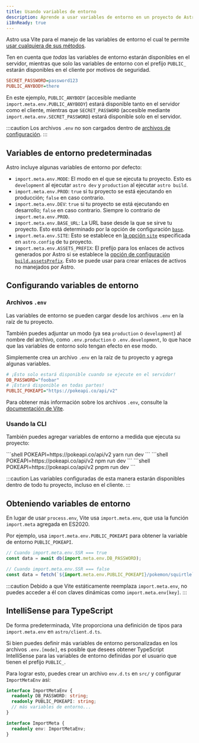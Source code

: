 ```yaml
---
title: Usando variables de entorno
description: Aprende a usar variables de entorno en un proyecto de Astro.
i18nReady: true
---
```



Astro usa Vite para el manejo de las variables de entorno el cual te permite [usar cualquiera de sus métodos](https://vitejs.dev/guide/env-and-mode.html).

Ten en cuenta que _todas_ las variables de entorno estarán disponibles en el servidor, mientras que solo las variables de entorno con el prefijo `PUBLIC_` estarán disponibles en el cliente por motivos de seguridad.

```ini title=".env"
SECRET_PASSWORD=password123
PUBLIC_ANYBODY=there
```

En este ejemplo, `PUBLIC_ANYBODY` (accesible mediante `import.meta.env.PUBLIC_ANYBODY`) estará disponible tanto en el servidor como el cliente, mientras que `SECRET_PASSWORD` (accesible mediante `import.meta.env.SECRET_PASSWORD`) estará disponible solo en el servidor.

:::caution
Los archivos `.env` no son cargados dentro de [archivos de configuración](/es/guides/configuring-astro/#variables-de-entorno).
:::

## Variables de entorno predeterminadas

Astro incluye algunas variables de entorno por defecto:

- `import.meta.env.MODE`: El modo en el que se ejecuta tu proyecto. Esto es `development` al ejecutar `astro dev` y `production` al ejecutar `astro build`.
- `import.meta.env.PROD`: `true` si tu proyecto se está ejecutando en producción; `false` en caso contrario.
- `import.meta.env.DEV`: `true` si tu proyecto se está ejecutando en desarrollo; `false` en caso contrario. Siempre lo contrario de `import.meta.env.PROD`.
- `import.meta.env.BASE_URL`: La URL base desde la que se sirve tu proyecto. Esto está determinado por la opción de configuración [`base`](/es/reference/configuration-reference/#base).
- `import.meta.env.SITE`: Esto se establece en [la opción `site`](/es/reference/configuration-reference/#site) especificada en `astro.config` de tu proyecto.
- `import.meta.env.ASSETS_PREFIX`: El prefijo para los enlaces de activos generados por Astro si se establece la [opción de configuración `build.assetsPrefix`](/es/reference/configuration-reference/#buildassetsprefix). Esto se puede usar para crear enlaces de activos no manejados por Astro.

## Configurando variables de entorno

### Archivos `.env`

Las variables de entorno se pueden cargar desde los archivos `.env` en la raíz de tu proyecto.

También puedes adjuntar un modo (ya sea `production` o `development`) al nombre del archivo, como `.env.production` o `.env.development`, lo que hace que las variables de entorno solo tengan efecto en ese modo.

Simplemente crea un archivo `.env` en la raíz de tu proyecto y agrega algunas variables.

```ini title=".env"
# ¡Esto solo estará disponible cuando se ejecute en el servidor!
DB_PASSWORD="foobar"
# ¡Estará disponible en todas partes!
PUBLIC_POKEAPI="https://pokeapi.co/api/v2"
```

Para obtener más información sobre los archivos `.env`, consulte la [documentación de Vite](https://vitejs.dev/guide/env-and-mode.html#env-files).

### Usando la CLI

También puedes agregar variables de entorno a medida que ejecuta su proyecto:

<PackageManagerTabs>
 <Fragment slot="yarn">
    ```shell
    POKEAPI=https://pokeapi.co/api/v2 yarn run dev
    ```
 </Fragment>
 <Fragment slot="npm">
    ```shell
    POKEAPI=https://pokeapi.co/api/v2 npm run dev
    ```
 </Fragment>
 <Fragment slot="pnpm">
    ```shell
    POKEAPI=https://pokeapi.co/api/v2 pnpm run dev
    ```
 </Fragment>
</PackageManagerTabs>

:::caution
Las variables configuradas de esta manera estarán disponibles dentro de todo tu proyecto, incluso en el cliente.
:::

## Obteniendo variables de entorno

En lugar de usar `process.env`, Vite usa `import.meta.env`, que usa la función `import.meta` agregada en ES2020.

Por ejemplo, usa `import.meta.env.PUBLIC_POKEAPI` para obtener la variable de entorno `PUBLIC_POKEAPI`.

```js /(?<!//.*)import.meta.env.[A-Z_]+/
// Cuando import.meta.env.SSR === true
const data = await db(import.meta.env.DB_PASSWORD);

// Cuando import.meta.env.SSR === false
const data = fetch(`${import.meta.env.PUBLIC_POKEAPI}/pokemon/squirtle`);
```

:::caution
Debido a que Vite estáticamente reemplaza `import.meta.env`, no puedes acceder a él con claves dinámicas como `import.meta.env[key]`.
:::

## IntelliSense para TypeScript

De forma predeterminada, Vite proporciona una definición de tipos para `import.meta.env` en `astro/client.d.ts`.

Si bien puedes definir más variables de entorno personalizadas en los archivos `.env.[mode]`, es posible que desees obtener TypeScript IntelliSense para las variables de entorno definidas por el usuario que tienen el prefijo `PUBLIC_`.

Para lograr esto, puedes crear un archivo `env.d.ts` en `src/` y configurar `ImportMetaEnv` así:

```ts title="src/env.d.ts"
interface ImportMetaEnv {
  readonly DB_PASSWORD: string;
  readonly PUBLIC_POKEAPI: string;
  // más variables de entorno...
}

interface ImportMeta {
  readonly env: ImportMetaEnv;
}
```

